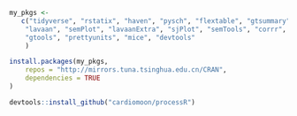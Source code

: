 
```r
my_pkgs <- 
   c("tidyverse", "rstatix", "haven", "pysch", "flextable", "gtsummary",
    "lavaan", "semPlot", "lavaanExtra", "sjPlot", "semTools", "corrr", 
    "gtools", "prettyunits", "mice", "devtools"
    )

install.packages(my_pkgs, 
    repos = "http://mirrors.tuna.tsinghua.edu.cn/CRAN", 
    dependencies = TRUE
)

devtools::install_github("cardiomoon/processR")
```



